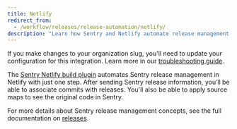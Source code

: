 ```yaml
---
title: Netlify
redirect_from:
  - /workflow/releases/release-automation/netlify/
description: "Learn how Sentry and Netlify automate release management and help identify suspect commits."
---
```


<Alert level="warning">

If you make changes to your organization slug, you'll need to update your configuration for this integration. Learn more in our [troubleshooting guide](/product/integrations/troubleshooting).

</Alert>

The [Sentry Netlify build plugin](https://github.com/getsentry/sentry-netlify-build-plugin) automates Sentry release management in Netlify with just one step. After sending Sentry release information, you’ll be able to associate commits with releases. You'll also be able to apply source maps to see the original code in Sentry.

For more details about Sentry release management concepts, see the full documentation on [releases](/product/releases/).
